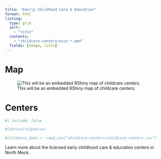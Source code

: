 ```yaml
---
title: "Eearly Childhood Care & Education"
format: html
listing:
  type: grid
  sort: 
    - "title"
  contents:
    - "childcare-centers/ecce-*.qmd"
  fields: [image, title]
---
```


# Map

![This will be an embedded RShiny map of childcare centers.](ccmap.png)

# Centers

```r
#| include: false

#library(tidyverse)

#childcare_data <- read_csv("childcare-centers/childcare-centers.csv")
```

Learn more about the licensed early childhood care & education centers in North Meck.
